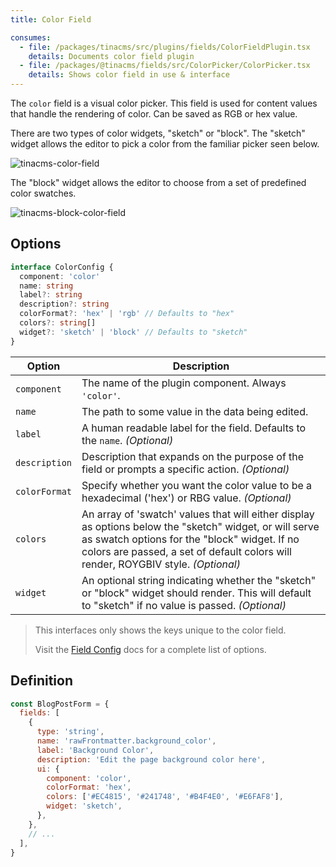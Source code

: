 ```yaml
---
title: Color Field

consumes:
  - file: /packages/tinacms/src/plugins/fields/ColorFieldPlugin.tsx
    details: Documents color field plugin
  - file: /packages/@tinacms/fields/src/ColorPicker/ColorPicker.tsx
    details: Shows color field in use & interface
---
```

<WarningCallout body="This is an advanced-use feature, and likely not something you'll need to configure. What you probably want is the content types reference!" />


The `color` field is a visual color picker. This field is used for content values that handle the rendering of color. Can be saved as RGB or hex value.

There are two types of color widgets, "sketch" or "block". The "sketch" widget allows the editor to pick a color from the familiar picker seen below.

![tinacms-color-field](/img/fields/color.jpg)

The "block" widget allows the editor to choose from a set of predefined color swatches.

![tinacms-block-color-field](/img/fields/block-color-field.png)

## Options

```typescript
interface ColorConfig {
  component: 'color'
  name: string
  label?: string
  description?: string
  colorFormat?: 'hex' | 'rgb' // Defaults to "hex"
  colors?: string[]
  widget?: 'sketch' | 'block' // Defaults to "sketch"
}
```

| Option        | Description                                                                                                                                                                                                                                  |
| ------------- | -------------------------------------------------------------------------------------------------------------------------------------------------------------------------------------------------------------------------------------------- |
| `component`   | The name of the plugin component. Always `'color'`.                                                                                                                                                                                          |
| `name`        | The path to some value in the data being edited.                                                                                                                                                                                             |
| `label`       | A human readable label for the field. Defaults to the `name`. _(Optional)_                                                                                                                                                                   |
| `description` | Description that expands on the purpose of the field or prompts a specific action. _(Optional)_                                                                                                                                              |
| `colorFormat` | Specify whether you want the color value to be a hexadecimal ('hex') or RBG value. _(Optional)_                                                                                                                                              |
| `colors`      | An array of 'swatch' values that will either display as options below the "sketch" widget, or will serve as swatch options for the "block" widget. If no colors are passed, a set of default colors will render, ROYGBIV style. _(Optional)_ |
| `widget`      | An optional string indicating whether the "sketch" or "block" widget should render. This will default to "sketch" if no value is passed. _(Optional)_                                                                                        |

> This interfaces only shows the keys unique to the color field.
>
> Visit the [Field Config](/docs/reference/toolkit/fields/) docs for a complete list of options.

## Definition

```javascript
const BlogPostForm = {
  fields: [
    {
      type: 'string',
      name: 'rawFrontmatter.background_color',
      label: 'Background Color',
      description: 'Edit the page background color here',
      ui: {
        component: 'color',
        colorFormat: 'hex',
        colors: ['#EC4815', '#241748', '#B4F4E0', '#E6FAF8'],
        widget: 'sketch',
      },
    },
    // ...
  ],
}
```
